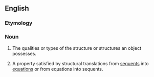 ==English==

===Etymology===
{{suffix|structural|ity}}

===Noun===
{{en-noun|structuralities}}

# {{context|philosophy|theology|lang=en}} The qualities or types of the structure or structures an object possesses.
# {{context|mathematics|logic|lang=en}} A property satisfied by structural translations from [[sequent]]s into [[equation]]s or from equations into sequents.